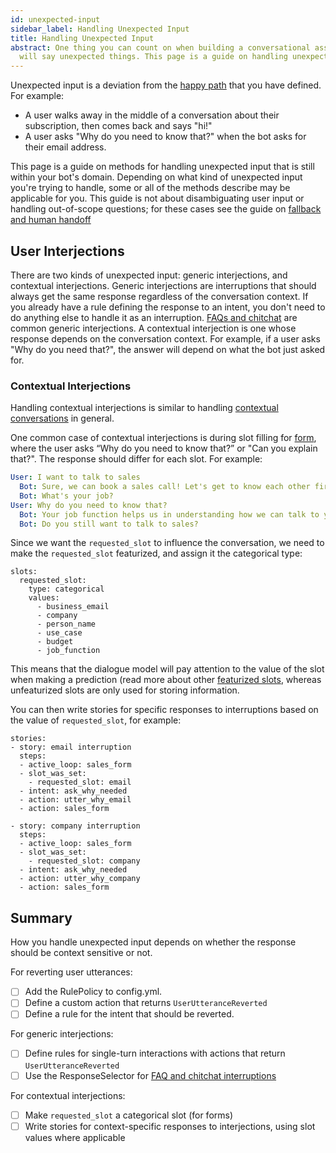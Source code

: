 ```yaml
---
id: unexpected-input
sidebar_label: Handling Unexpected Input
title: Handling Unexpected Input
abstract: One thing you can count on when building a conversational assistant is that users
  will say unexpected things. This page is a guide on handling unexpected input.
---
```


Unexpected input is a deviation from the [happy path](glossary.mdx#happy_unhappy_paths)
that you have defined.  For example:

- A user walks away in the middle of a conversation about their subscription, then comes back
and says "hi!"
- A user asks "Why do you need to know that?" when the bot asks for their email address.

This page is a guide on methods for handling unexpected input that is still within your bot's domain.
Depending on what kind of unexpected
input you're trying to handle, some or all of the methods describe may be applicable for you. This guide
is not about disambiguating user input or handling out-of-scope questions; for these cases see
the guide on [fallback and human handoff](fallback-handoff.mdx)


## User Interjections

There are two kinds of unexpected input: generic interjections, and contextual interjections.
Generic interjections are interruptions that should always get the same response regardless of the
conversation context. If you already have a rule defining the response to an intent, you don't
need to do anything else to handle it as an interruption.  [FAQs and chitchat](#chitchat-faqs) are common generic interjections.
A contextual interjection is one whose response depends on the conversation context.
For example, if a user asks "Why do you need that?", the answer will depend on what the bot just
asked for.

### Contextual Interjections

Handling contextual interjections is similar to handling [contextual conversations](contextual-conversations.mdx)
in general.

One common case of contextual interjections is during slot filling for [form](forms.mdx), where the user
asks “Why do you need to know that?” or "Can you explain that?".
The response should differ for each slot. For example:

```yaml
User: I want to talk to sales
  Bot: Sure, we can book a sales call! Let's get to know each other first.
  Bot: What's your job?
User: Why do you need to know that?
  Bot: Your job function helps us in understanding how we can talk to you best.
  Bot: Do you still want to talk to sales?
```

Since we want the `requested_slot` to influence the conversation,
we need to make the `requested_slot` featurized, and assign it the categorical type:

```yaml-rasa
slots:
  requested_slot:
    type: categorical
    values:
      - business_email
      - company
      - person_name
      - use_case
      - budget
      - job_function
```

This means that the dialogue model will pay attention to the value of the slot when making a prediction
(read more about other [featurized slots](./domain.mdx#slots), whereas
unfeaturized slots are only used for storing information.

You can then write stories for specific responses to interruptions based on the value of `requested_slot`, for example:

```
stories:
- story: email interruption
  steps:
  - active_loop: sales_form
  - slot_was_set:
    - requested_slot: email
  - intent: ask_why_needed
  - action: utter_why_email
  - action: sales_form

- story: company interruption
  steps:
  - active_loop: sales_form
  - slot_was_set:
    - requested_slot: company
  - intent: ask_why_needed
  - action: utter_why_company
  - action: sales_form
```


## Summary

How you handle unexpected input depends on whether the response should be
context sensitive or not.

For reverting user utterances:
  - [ ] Add the RulePolicy to config.yml.
  - [ ] Define a custom action that returns `UserUtteranceReverted`
  - [ ] Define a rule for the intent that should be reverted.

For generic interjections:
  - [ ] Define rules for single-turn interactions with actions that return `UserUtteranceReverted`
  - [ ] Use the ResponseSelector for [FAQ and chitchat interruptions](chitchat-faqs.mdx)

For contextual interjections:
  - [ ] Make `requested_slot` a categorical slot (for forms)
  - [ ] Write stories for context-specific responses to interjections, using slot values where applicable
